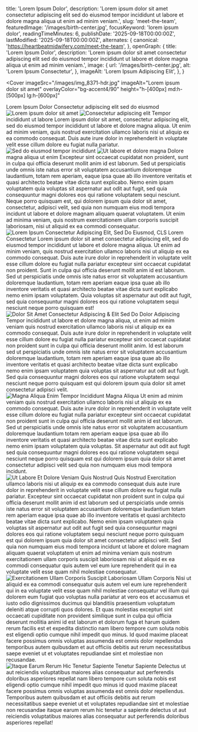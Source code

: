   title: 'Lorem Ipsum Dolor',
  description: 'Lorem ipsum dolor sit amet consectetur adipiscing elit sed do eiusmod tempor incididunt ut labore et dolore magna aliqua ut enim ad minim veniam.',
  slug: 'meet-the-team',
  featuredImage: '/images/birth-center.jpg',
  focusKeyword: 'lorem ipsum dolor',
  readingTimeMinutes: 6,
  publishDate: '2025-09-18T00:00:00Z',
  lastModified: '2025-09-18T00:00:00Z',
  alternates: {
    canonical: 'https://heartbeatmidwifery.com/meet-the-team',
  },
  openGraph: {
    title: 'Lorem Ipsum Dolor',
    description: 'Lorem ipsum dolor sit amet consectetur adipiscing elit sed do eiusmod tempor incididunt ut labore et dolore magna aliqua ut enim ad minim veniam.',
    image: {
      url: '/images/birth-center.jpg',
      alt: 'Lorem Ipsum Consectetur',
    },
    imageAlt: 'Lorem Ipsum Adipiscing Elit',
  },
}


<Navbar />

<Cover
  imageSrc="/images/img_8371-hdr.jpg"
  imageAlt="Lorem ipsum dolor sit amet"
  overlayColor="bg-accent4/90"
  height="h-[400px] md:h-[500px] lg:h-[600px]"
>
  <div className="flex flex-col gap-0 justify-center items-center text-center">
    <Heading
      as="h1"
      color="text-accent"
      margin="0"
    >
      Lorem Ipsum Dolor
    </Heading>
    <Accent
      size="medium"
      color="text-accent"
    >
      Consectetur adipiscing elit sed do eiusmod
    </Accent>
  </div>
</Cover>

<Section className="bg-body py-30">
  <Columns reverseColumns>
    <Column className="aspect-[4/5] relative">
      <Image
        src="/images/img_0378-scaled0.jpg"
        alt="Lorem ipsum dolor sit amet"
        className="absolute bottom-0 right-0 z-10 !w-[75%] object-cover"
        lazy={false}
      />
      <Image
        src="/images/dsc_4713-2.jpg"
        alt="Consectetur adipiscing elit"
        className="w-[65%] absolute top-0 left-0 object-cover shadow-2xl"
        rounded="rounded-t-full"
        size="large"
      />
    </Column>
    <Column className="py-0 lg:py-10">
      <Heading
        id="learn-more"
        as="h2"
      >
        Tempor incididunt ut labore
      </Heading>
      <Paragraph>Lorem ipsum dolor sit amet, consectetur adipiscing elit, sed do eiusmod tempor incididunt ut labore et dolore magna aliqua. Ut enim ad minim veniam, quis nostrud exercitation ullamco laboris nisi ut aliquip ex ea commodo consequat. Duis aute irure dolor in reprehenderit in voluptate velit esse cillum dolore eu fugiat nulla pariatur.</Paragraph>
    </Column>
  </Columns>
</Section>

<Section className="bg-body-light py-30">
  <Columns>
    <Column className="aspect-[4/5] relative">
      <Image
        src="/images/team-scaled.jpg"
        alt="Sed do eiusmod tempor incididunt"
        className="absolute bottom-0 left-0 z-10 w-[75%] object-cover"
        size="large"
      />
      <Image
        src="/images/701475_c31a167342294f6ab8a5c7a56fb0b65emv2.jpg"
        alt="Ut labore et dolore magna"
        className="w-[65%] absolute top-0 right-0 object-cover shadow-2xl"
        rounded="rounded-t-full"
        size="large"
      />
    </Column>
    <Column className="py-0 lg:py-10">
      <Heading as="h2">Dolore magna aliqua ut enim</Heading>
      <Paragraph>Excepteur sint occaecat cupidatat non proident, sunt in culpa qui officia deserunt mollit anim id est laborum. Sed ut perspiciatis unde omnis iste natus error sit voluptatem accusantium doloremque laudantium, totam rem aperiam, eaque ipsa quae ab illo inventore veritatis et quasi architecto beatae vitae dicta sunt explicabo.</Paragraph>
      <Paragraph>Nemo enim ipsam voluptatem quia voluptas sit aspernatur aut odit aut fugit, sed quia consequuntur magni dolores eos qui ratione voluptatem sequi nesciunt. Neque porro quisquam est, qui dolorem ipsum quia dolor sit amet, consectetur, adipisci velit, sed quia non numquam eius modi tempora incidunt ut labore et dolore magnam aliquam quaerat voluptatem. Ut enim ad minima veniam, quis nostrum exercitationem ullam corporis suscipit laboriosam, nisi ut aliquid ex ea commodi consequatur.</Paragraph>
    </Column>
  </Columns>
</Section>

<Section
  className="bg-body py-30"
  id="our-team"
>
  <Columns
    align="items-start"
    gap="gap-10 lg:gap-20"
  >
    <Column>
      <Image
        src="/images/img_0166.jpg"
        alt="Lorem Ipsum Consectetur"
        className="w-full object-cover shadow-2xl max-w-lg mx-auto"
        rounded="rounded-t-full"
        size="large"
      />
    </Column>
    <Column>
      <Heading
        as="h3"
        styleAs="h3"
        margin="mb-2"
        fontSize="text-3xl"
        color="text-accent5"
      >
        Adipiscing Elit, Sed Do Eiusmod, CLS
      </Heading>
      <Heading
        as="h4"
        styleAs="h2"
      >
        Lorem Consectetur
      </Heading>
      <Paragraph>Lorem ipsum dolor sit amet consectetur adipiscing elit, sed do eiusmod tempor incididunt ut labore et dolore magna aliqua. Ut enim ad minim veniam, quis nostrud exercitation ullamco laboris nisi ut aliquip ex ea commodo consequat. Duis aute irure dolor in reprehenderit in voluptate velit esse cillum dolore eu fugiat nulla pariatur excepteur sint occaecat cupidatat non proident.</Paragraph>
      <Paragraph>Sunt in culpa qui officia deserunt mollit anim id est laborum. Sed ut perspiciatis unde omnis iste natus error sit voluptatem accusantium doloremque laudantium, totam rem aperiam eaque ipsa quae ab illo inventore veritatis et quasi architecto beatae vitae dicta sunt explicabo nemo enim ipsam voluptatem.</Paragraph>
      <Quote>Quia voluptas sit aspernatur aut odit aut fugit, sed quia consequuntur magni dolores eos qui ratione voluptatem sequi nesciunt neque porro quisquam est!</Quote>
    </Column>
  </Columns>
</Section>

<Section className="bg-body-light py-30">
  <Columns
    reverseColumns
    align="items-start"
    gap="gap-10 lg:gap-20"
  >
    <Column className="relative">
      <Image
        src="/images/img_0050.jpg"
        alt="Dolor Sit Amet"
        className="w-full object-cover shadow-2xl max-w-lg mx-auto"
        rounded="rounded-t-full"
        size="large"
      />
    </Column>
    <Column>
      <Heading
        as="h3"
        styleAs="h3"
        margin="mb-2"
        fontSize="text-3xl"
        color="text-accent5"
      >
        Consectetur Adipiscing & Elit Sed Do
      </Heading>
      <Heading
        as="h4"
        styleAs="h2"
      >
        Dolor Adipiscing
      </Heading>
      <Paragraph>Tempor incididunt ut labore et dolore magna aliqua, ut enim ad minim veniam quis nostrud exercitation ullamco laboris nisi ut aliquip ex ea commodo consequat. Duis aute irure dolor in reprehenderit in voluptate velit esse cillum dolore eu fugiat nulla pariatur excepteur sint occaecat cupidatat non proident sunt in culpa qui officia deserunt mollit anim.</Paragraph>
      <Paragraph>Id est laborum sed ut perspiciatis unde omnis iste natus error sit voluptatem accusantium doloremque laudantium, totam rem aperiam eaque ipsa quae ab illo inventore veritatis et quasi architecto beatae vitae dicta sunt explicabo nemo enim ipsam voluptatem quia voluptas sit aspernatur aut odit aut fugit.</Paragraph>
      <Quote>Sed quia consequuntur magni dolores eos qui ratione voluptatem sequi nesciunt neque porro quisquam est qui dolorem ipsum quia dolor sit amet consectetur adipisci velit.</Quote>
    </Column>
  </Columns>
</Section>

<Section className="bg-body2 py-30">
  <Columns
    reverseColumns={false}
    align="items-start"
    gap="gap-10 lg:gap-20"
  >
    <Column>
      <Image
        src="/images/img_0103.jpg"
        alt="Magna Aliqua Enim"
        className="w-full object-cover max-w-lg mx-auto"
        rounded="rounded-t-full"
        size="large"
      />
    </Column>
    <Column>
      <Heading
        as="h3"
        styleAs="h3"
        margin="mb-2"
        fontSize="text-3xl"
        color="text-accent5"
      >
        Tempor Incididunt
      </Heading>
      <Heading
        as="h4"
        styleAs="h2"
      >
        Magna Aliqua
      </Heading>
      <Paragraph>Ut enim ad minim veniam quis nostrud exercitation ullamco laboris nisi ut aliquip ex ea commodo consequat. Duis aute irure dolor in reprehenderit in voluptate velit esse cillum dolore eu fugiat nulla pariatur excepteur sint occaecat cupidatat non proident sunt in culpa qui officia deserunt mollit anim id est laborum.</Paragraph>
      <Paragraph>Sed ut perspiciatis unde omnis iste natus error sit voluptatem accusantium doloremque laudantium totam rem aperiam eaque ipsa quae ab illo inventore veritatis et quasi architecto beatae vitae dicta sunt explicabo nemo enim ipsam voluptatem quia voluptas.</Paragraph>
      <Quote>Sit aspernatur aut odit aut fugit sed quia consequuntur magni dolores eos qui ratione voluptatem sequi nesciunt neque porro quisquam est qui dolorem ipsum quia dolor sit amet consectetur adipisci velit sed quia non numquam eius modi tempora incidunt.</Quote>
    </Column>
  </Columns>
</Section>

<Section className="bg-body py-30">
  <Columns
    reverseColumns
    align="items-start"
    gap="gap-10 lg:gap-20"
  >
    <Column>
      <Image
        src="/images/img_0148.jpg"
        alt="Ut Labore Et Dolore"
        className="w-full object-cover shadow-2xl max-w-lg mx-auto"
        rounded="rounded-t-full"
        size="large"
      />
    </Column>
    <Column>
      <Heading
        as="h3"
        styleAs="h3"
        margin="mb-2"
        fontSize="text-3xl"
        color="text-accent5"
      >
        Veniam Quis Nostrud
      </Heading>
      <Heading
        as="h4"
        styleAs="h2"
      >
        Quis Nostrud
      </Heading>
      <Paragraph>Exercitation ullamco laboris nisi ut aliquip ex ea commodo consequat duis aute irure dolor in reprehenderit in voluptate velit esse cillum dolore eu fugiat nulla pariatur. Excepteur sint occaecat cupidatat non proident sunt in culpa qui officia deserunt mollit anim id est laborum sed ut perspiciatis unde omnis iste natus error sit voluptatem accusantium doloremque laudantium totam rem aperiam eaque ipsa quae ab illo inventore veritatis et quasi architecto beatae vitae dicta sunt explicabo.</Paragraph>
      <Paragraph>Nemo enim ipsam voluptatem quia voluptas sit aspernatur aut odit aut fugit sed quia consequuntur magni dolores eos qui ratione voluptatem sequi nesciunt neque porro quisquam est qui dolorem ipsum quia dolor sit amet consectetur adipisci velit.</Paragraph>
      <Quote>Sed quia non numquam eius modi tempora incidunt ut labore et dolore magnam aliquam quaerat voluptatem ut enim ad minima veniam quis nostrum exercitationem ullam corporis suscipit laboriosam nisi ut aliquid ex ea commodi consequatur quis autem vel eum iure reprehenderit qui in ea voluptate velit esse quam nihil molestiae consequatur.</Quote>
    </Column>
  </Columns>
</Section>

<Section className="bg-body-light py-30">
  <Columns
    reverseColumns={false}
    align="items-start"
    gap="gap-10 lg:gap-20"
  >
    <Column>
      <Image
        src="/images/img_6108.jpeg"
        alt="Exercitationem Ullam Corporis"
        className="w-full object-cover shadow-2xl max-w-lg mx-auto"
        rounded="rounded-t-full"
        size="large"
      />
    </Column>
    <Column>
      <Heading
        as="h3"
        styleAs="h3"
        margin="mb-2"
        fontSize="text-3xl"
        color="text-accent5"
      >
        Suscipit Laboriosam
      </Heading>
      <Heading
        as="h4"
        styleAs="h2"
      >
        Ullam Corporis
      </Heading>
      <Paragraph>Nisi ut aliquid ex ea commodi consequatur quis autem vel eum iure reprehenderit qui in ea voluptate velit esse quam nihil molestiae consequatur vel illum qui dolorem eum fugiat quo voluptas nulla pariatur at vero eos et accusamus et iusto odio dignissimos ducimus qui blanditiis praesentium voluptatum deleniti atque corrupti quos dolores.</Paragraph>
      <Paragraph>Et quas molestias excepturi sint occaecati cupiditate non provident similique sunt in culpa qui officia deserunt mollitia animi id est laborum et dolorum fuga et harum quidem rerum facilis est et expedita distinctio nam libero tempore cum soluta nobis est eligendi optio cumque nihil impedit quo minus.</Paragraph>
      <Quote>Id quod maxime placeat facere possimus omnis voluptas assumenda est omnis dolor repellendus temporibus autem quibusdam et aut officiis debitis aut rerum necessitatibus saepe eveniet ut et voluptates repudiandae sint et molestiae non recusandae.</Quote>
    </Column>
  </Columns>
</Section>

<Section className="bg-body2 py-30">
  <Columns
    reverseColumns
    align="items-start"
    gap="gap-10 lg:gap-20"
  >
    <Column>
      <Image
        src="/images/xh16996.jpg"
        alt="Itaque Earum Rerum"
        className="w-full object-cover shadow-2xl max-w-lg mx-auto"
        rounded="rounded-t-full"
        size="large"
      />
    </Column>
    <Column>
      <Heading
        as="h3"
        styleAs="h3"
        margin="mb-2"
        fontSize="text-3xl"
        color="text-accent5"
      >
        Hic Tenetur Sapiente
      </Heading>
      <Heading
        as="h4"
        styleAs="h2"
      >
        Tenetur Sapiente
      </Heading>
      <Paragraph>Delectus ut aut reiciendis voluptatibus maiores alias consequatur aut perferendis doloribus asperiores repellat nam libero tempore cum soluta nobis est eligendi optio cumque nihil impedit quo minus id quod maxime placeat facere possimus omnis voluptas assumenda est omnis dolor repellendus.</Paragraph>
      <Quote>Temporibus autem quibusdam et aut officiis debitis aut rerum necessitatibus saepe eveniet ut et voluptates repudiandae sint et molestiae non recusandae itaque earum rerum hic tenetur a sapiente delectus ut aut reiciendis voluptatibus maiores alias consequatur aut perferendis doloribus asperiores repellat!</Quote>
    </Column>
  </Columns>
</Section>
